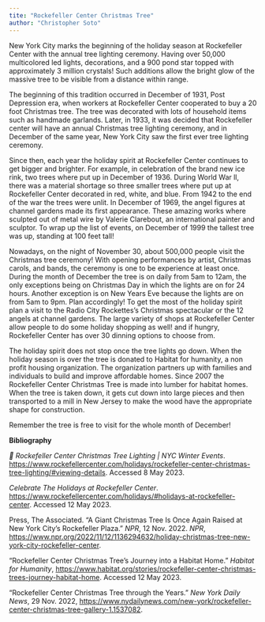 ```yaml
---
tite: "Rockefeller Center Christmas Tree"
author: "Christopher Soto"
---
```


New York City marks the beginning of the holiday season at Rockefeller Center with the annual tree lighting ceremony. Having over 50,000 multicolored led lights, decorations, and a 900 pond star topped with approximately 3 million crystals! Such additions allow the bright glow of the massive tree to be visible from a distance within range. 

The beginning of this tradition occurred in December of 1931, Post Depression era, when workers at Rockefeller Center cooperated to buy a 20 foot Christmas tree. The tree was decorated with lots of household items such as handmade garlands. Later, in 1933, it was decided that Rockefeller center will have an annual Christmas tree lighting ceremony, and in December of the same year, New York City saw the first ever tree lighting ceremony. 

Since then, each year the holiday spirit at Rockefeller Center continues to get bigger and brighter. For example, in celebration of the brand new ice rink, two trees where put up in December of 1936. During World War ll, there was a material shortage so three smaller trees where put up at Rockefeller Center decorated in red, white, and blue. From 1942 to the end of the war the trees were unlit. In December of 1969, the angel figures at channel gardens made its first appearance. These amazing works where sculpted out of metal wire by Valerie Clarebout, an international painter and sculptor. To wrap up the list of events, on December of 1999 the tallest tree was up, standing at 100 feet tall! 

Nowadays, on the night of November 30, about 500,000 people visit the Christmas tree ceremony! With opening performances by artist, Christmas carols, and bands, the ceremony is one to be experience at least once. During the month of December the tree is on daily from 5am to 12am, the only exceptions being on Christmas Day in which the lights are on for 24 hours. Another exception is on New Years Eve because the lights are on from 5am to 9pm. Plan accordingly! To get the most of the holiday spirit plan a visit to the Radio City Rockettes's Christmas spectacular or the 12 angels at channel gardens. The large variety of shops at Rockefeller Center allow people to do some holiday shopping as well! and if hungry, Rockefeller Center has over 30 dinning options to choose from.     

The holiday spirit does not stop once the tree lights go down. When the holiday season is over the tree is donated to Habitat for humanity, a non profit housing organization. The organization partners up with families and individuals to build and improve affordable homes. Since 2007 the Rockefeller Center Christmas Tree is made into lumber for habitat homes. When the tree is taken down, it gets cut down into large pieces and then transported to a mill in New Jersey to make the wood have the appropriate shape for construction.

Remember the tree is free to visit for the whole month of December! 

**Bibliography** 

*🎄 Rockefeller Center Christmas Tree Lighting | NYC Winter Events*. [https://www.rockefellercenter.com/holidays/rockefeller-center-christmas-tree-lighting/#viewing-details](https://www.rockefellercenter.com/holidays/rockefeller-center-christmas-tree-lighting/#viewing-details). Accessed 8 May 2023.

*Celebrate The Holidays at Rockefeller Center*. [https://www.rockefellercenter.com/holidays/#holidays-at-rockefeller-center](https://www.rockefellercenter.com/holidays/#holidays-at-rockefeller-center). Accessed 12 May 2023.

Press, The Associated. “A Giant Christmas Tree Is Once Again Raised at New York City’s Rockefeller Plaza.” *NPR*, 12 Nov. 2022. *NPR*, [https://www.npr.org/2022/11/12/1136294632/holiday-christmas-tree-new-york-city-rockefeller-center](https://www.npr.org/2022/11/12/1136294632/holiday-christmas-tree-new-york-city-rockefeller-center).

“Rockefeller Center Christmas Tree’s Journey into a Habitat Home.” *Habitat for Humanity*, [https://www.habitat.org/stories/rockefeller-center-christmas-trees-journey-habitat-home](https://www.habitat.org/stories/rockefeller-center-christmas-trees-journey-habitat-home). Accessed 12 May 2023.

“Rockefeller Center Christmas Tree through the Years.” *New York Daily News*, 29 Nov. 2022, [https://www.nydailynews.com/new-york/rockefeller-center-christmas-tree-gallery-1.1537082](https://www.nydailynews.com/new-york/rockefeller-center-christmas-tree-gallery-1.1537082).